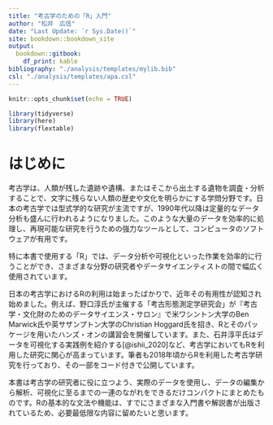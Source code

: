 ```yaml
---
title: "考古学のための「R」入門"
author: "松井　広信"
date: "Last Update: `r Sys.Date()`"
site: bookdown::bookdown_site
output:
  bookdown::gitbook:
    df_print: kable
bibliography: "./analysis/templates/mylib.bib"
csl: "./analysis/templates/apa.csl"
---
```




```r
knitr::opts_chunk$set(echo = TRUE)

library(tidyverse)
library(here)
library(flextable)

```



# はじめに

考古学は、人類が残した遺跡や遺構、またはそこから出土する遺物を調査・分析することで、文字に残らない人類の歴史や文化を明らかにする学問分野です。日本の考古学では型式学的な研究が主流ですが、1990年代以降は定量的なデータ分析も盛んに行われるようになりました。このような大量のデータを効率的に処理し、再現可能な研究を行うための強力なツールとして、コンピュータのソフトウェアが有用です。

特に本書で使用する「R」では、データ分析や可視化といった作業を効率的に行うことができ、さまざまな分野の研究者やデータサイエンティストの間で幅広く使用されています。

日本の考古学におけるRの利用は始まったばかりで、近年その有用性が認知され始めました。例えば、野口淳氏が主催する「考古形態測定学研究会」が『考古学・文化財のためのデータサイエンス・サロン』で米ワシントン大学のBen Marwick氏や英サザンプトン大学のChristian Hoggard氏を招き、Rとそのパッケージを用いたハンズ・オンの講習会を開催しています。また、石井淳平氏はデータを可視化する実践例を紹介する[@ishii_2020]など、考古学においてもRを利用した研究に関心が高まっています。筆者も2018年頃からRを利用した考古学研究を行っており、その一部をコード付きで公開しています。

本書は考古学の研究者に役に立つよう、実際のデータを使用し、データの編集から解析、可視化に至るまでの一連のながれをできるだけコンパクトにまとめたものです。Rの基本的な文法や機能は、すでにさまざまな入門書や解説書が出版されているため、必要最低限な内容に留めたいと思います。

